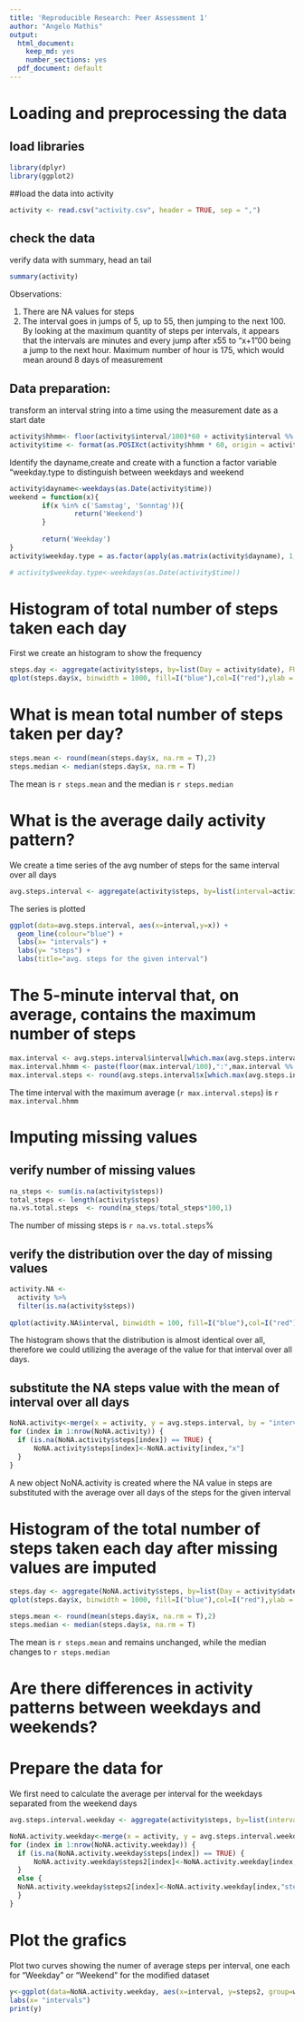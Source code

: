 ```yaml
---
title: 'Reproducible Research: Peer Assessment 1'
author: "Angelo Mathis"
output:
  html_document: 
    keep_md: yes
    number_sections: yes
  pdf_document: default
---
```



# Loading and preprocessing the data

## load libraries
```r
library(dplyr)
library(ggplot2)
```

##load the data into activity
```r
activity <- read.csv("activity.csv", header = TRUE, sep = ",")

```

## check the data
verify data with summary, head an tail
```r
summary(activity)
```

Observations:

1. There are NA values for steps
2. The interval goes in jumps of 5, up to 55, then jumping to the next 100. By looking at the maximum quantity of steps per intervals, it appears that the intervals are minutes and every jump after x55 to "x+1"00 being a jump to the next hour. Maximum number of hour is 175, which would mean around 8 days of measurement

## Data preparation:
transform an interval string into a time using the measurement date as a start date

```r
activity$hhmm<- floor(activity$interval/100)*60 + activity$interval %% 100
activity$time <- format(as.POSIXct(activity$hhmm * 60, origin = activity$date, tz = "UTC"), "%Y-%m%-%d %H:%M")
```

Identify the dayname,create and create with a function a factor variable "weekday.type to distinguish between weekdays and weekend
```r
activity$dayname<-weekdays(as.Date(activity$time))
weekend = function(x){
        if(x %in% c('Samstag', 'Sonntag')){
                return('Weekend')
        }
        
        return('Weekday')
}
activity$weekday.type = as.factor(apply(as.matrix(activity$dayname), 1, weekend))

# activity$weekday.type<-weekdays(as.Date(activity$time))

```

# Histogram of total number of steps taken each day
First we create an histogram to show the frequency 

```r
steps.day <- aggregate(activity$steps, by=list(Day = activity$date), FUN = sum, na.rm = T)
qplot(steps.day$x, binwidth = 1000, fill=I("blue"),col=I("red"),ylab = "frequency", xlab = "Total number of steps each day")
```


# What is mean total number of steps taken per day?

```r
steps.mean <- round(mean(steps.day$x, na.rm = T),2)
steps.median <- median(steps.day$x, na.rm = T)

```

The mean is `r steps.mean` and the median is `r steps.median` 

# What is the average daily activity pattern?

We create a time series of the avg number of steps for the same interval over all days

```r
avg.steps.interval <- aggregate(activity$steps, by=list(interval=activity$interval), FUN=mean, na.rm=TRUE)
```


The series is plotted 

```r
ggplot(data=avg.steps.interval, aes(x=interval,y=x)) +
  geom_line(colour="blue") + 
  labs(x= "intervals") +
  labs(y= "steps") +
  labs(title="avg. steps for the given interval")
```

# The 5-minute interval that, on average, contains the maximum number of steps

```r
max.interval <- avg.steps.interval$interval[which.max(avg.steps.interval$x)]
max.interval.hhmm <- paste(floor(max.interval/100),":",max.interval %% 100)
max.interval.steps <- round(avg.steps.interval$x[which.max(avg.steps.interval$x)],2)
```

The time interval with the maximum average (`r max.interval.steps`) is `r max.interval.hhmm`

# Imputing missing values

## verify number of missing values


```r
na_steps <- sum(is.na(activity$steps))
total_steps <- length(activity$steps)
na.vs.total.steps  <- round(na_steps/total_steps*100,1)
```

The number of missing steps is `r na.vs.total.steps`%

## verify the distribution over the day of missing values

```r
activity.NA <- 
  activity %>% 
  filter(is.na(activity$steps))
  
qplot(activity.NA$interval, binwidth = 100, fill=I("blue"),col=I("red"),ylab = "frequency", xlab = "Total number of interval with no steps = NA")
```

The histogram shows that the distribution is almost identical over all, therefore we could utilizing the average of the value for that interval over all days.

## substitute the NA steps value with the mean of interval over all days
```r
NoNA.activity<-merge(x = activity, y = avg.steps.interval, by = "interval", all.x = TRUE)
for (index in 1:nrow(NoNA.activity)) {
  if (is.na(NoNA.activity$steps[index]) == TRUE) {
      NoNA.activity$steps[index]<-NoNA.activity[index,"x"]
  } 
}
```

A new object NoNA.activity is created where the NA value in steps are substituted with the average over all days of the steps for the given interval

# Histogram of the total number of steps taken each day after missing values are imputed

```r
steps.day <- aggregate(NoNA.activity$steps, by=list(Day = activity$date), FUN = sum, na.rm = T)
qplot(steps.day$x, binwidth = 1000, fill=I("blue"),col=I("red"),ylab = "frequency", xlab = "Total number of steps each day")
```
```r
steps.mean <- round(mean(steps.day$x, na.rm = T),2)
steps.median <- median(steps.day$x, na.rm = T)

```

The mean is `r steps.mean` and remains unchanged, while the median changes to `r steps.median` 

# Are there differences in activity patterns between weekdays and weekends?

# Prepare the data for 
We first need to calculate the average per interval for the weekdays separated from the weekend days


```r
avg.steps.interval.weekday <- aggregate(activity$steps, by=list(interval=activity$interval,weekday.type=activity$weekday.type), FUN=mean, na.rm=TRUE)

NoNA.activity.weekday<-merge(x = activity, y = avg.steps.interval.weekday, by = c("interval","weekday.type"), all.x = TRUE)
for (index in 1:nrow(NoNA.activity.weekday)) {
  if (is.na(NoNA.activity.weekday$steps[index]) == TRUE) {
      NoNA.activity.weekday$steps2[index]<-NoNA.activity.weekday[index,"x"]
  } 
  else {
  NoNA.activity.weekday$steps2[index]<-NoNA.activity.weekday[index,"steps"]
  }
}

```

# Plot the grafics

Plot two curves showing the numer of average steps per interval, one each for  "Weekday" or "Weekend" for the modified dataset
```r
y<-ggplot(data=NoNA.activity.weekday, aes(x=interval, y=steps2, group=weekday.type)) + geom_line(aes(color=weekday.type))+ facet_wrap(~ weekday.type, nrow=2) + ylab("number of steps") + labs(title="steps weekdays vs weekends") +
labs(x= "intervals") 
print(y)
```